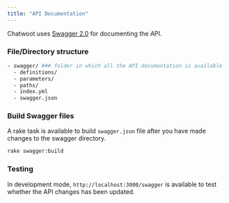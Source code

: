 ```yaml
---
title: "API Documentation"
---
```


Chatwoot uses [Swagger 2.0](https://swagger.io/specification/v2/) for documenting the API.

### File/Directory structure

```bash
- swagger/ ### folder in which all the API documentation is available
  - definitions/
  - parameters/
  - paths/
  - index.yml
  - swagger.json
```

### Build Swagger files

A rake task is available to build `swagger.json` file after you have made changes to the swagger directory.

```bash
rake swagger:build
```

### Testing

In development mode, `http://localhost:3000/swagger` is available to test whether the API changes has been updated. 